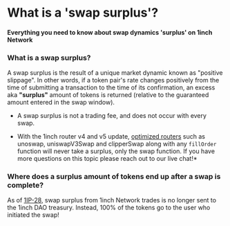 # What is a 'swap surplus'?

#### Everything you need to know about swap dynamics 'surplus' on 1inch Network

### What is a swap surplus?

A swap surplus is the result of a unique market dynamic known as "positive slippage". In other words, if a token pair's rate changes positively from the time of submitting a transaction to the time of its confirmation, an excess aka **"surplus"** amount of tokens is returned (relative to the guaranteed amount entered in the swap window). 

- A swap surplus is not a trading fee, and does not occur with every swap.

- With the 1inch router v4 and v5 update, [optimized routers](https://docs.1inch.io/docs/aggregation-protocol/smart-contract/AggregationRouterV5) such as unoswap, uniswapV3Swap and clipperSwap along with any `fillOrder` function will never take a surplus, only the swap function. If you have more questions on this topic please reach out to our live chat!*

### Where does a surplus amount of tokens end up after a swap is complete?
As of [1IP-28](https://snapshot.org/#/1inch.eth/proposal/0x62888ad3983a8bdb29e73596b4971a120e6d58ca56929b4a64147a723f6bccc5), swap surplus from 1inch Network trades is no longer sent to the 1inch DAO treasury. Instead, 100% of the tokens go to the user who initiated the swap! 
